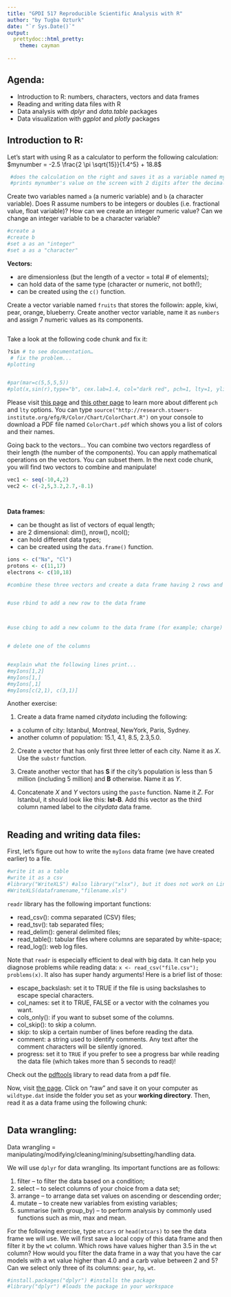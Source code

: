 ```yaml
---
title: "GPDI 517 Reproducible Scientific Analysis with R"
author: "by Tugba Ozturk"
date: "`r Sys.Date()`"
output:
  prettydoc::html_pretty:
    theme: cayman
    
---
```


## Agenda:

- Introduction to R: numbers, characters, vectors and data frames
- Reading and writing data files with R
- Data analysis with *dplyr* and *data.table* packages
- Data visualization with *ggplot* and *plotly* packages

## Introduction to R:

Let's start with using R as a calculator to perform the following calculation: 
$mynumber = -2.5 \frac{2 \pi \sqrt{15}}{1.4^5} + 18.8$

```r
 #does the calculation on the right and saves it as a variable named mynumber
 #prints mynumber's value on the screen with 2 digits after the decimal!
```

Create two variables named `a` (a numeric variable) and `b` (a character variable). Does R assume numbers to be integers or doubles (i.e. fractional value, float variable)? How can we create an integer numeric value? Can we change an integer variable to be a character variable?

```r
#create a
#create b
#set a as an "integer"
#set a as a "character"

```

**Vectors:** 

- are dimensionless (but the length of a vector = total # of elements);
- can hold data of the same type (character or numeric, not both!);
- can be created using the `c()` function.

Create a vector variable named `fruits` that stores the followin: apple, kiwi, pear, orange, blueberry. Create another vector variable, name it as `numbers` and assign 7 numeric values as its components.

```r


```

Take a look at the following code chunk and fix it:

```r

?sin # to see documentation…
 # fix the problem...
#plotting


#par(mar=c(5,5,5,5)) 
#plot(x,sin(r),type="b", cex.lab=1.4, col="dark red", pch=1, lty=1, ylim=c(-1,1), xlab=expression(paste(theta),"in degrees"),ylab=expression(paste("sin(",theta,")")))#try out!

```

Please visit [this page](http://www.sthda.com/english/wiki/r-plot-pch-symbols-the-different-point-shapes-available-in-r) and  [this other page](http://www.sthda.com/english/wiki/line-types-in-r-lty) to learn more about different `pch` and `lty` options. You can type `source("http://research.stowers-institute.org/efg/R/Color/Chart/ColorChart.R")` on your console to download a PDF file named `ColorChart.pdf` which shows you a list of colors and their names.


Going back to the vectors... You can combine two vectors regardless of their length (the number of the components). You can apply mathematical operations on the vectors. You can subset them. In the next code chunk, you will find two vectors to combine and manipulate!

```r
vec1 <- seq(-10,4,2)
vec2 <- c(-2,5,3.2,2.7,-8.1)




```


**Data frames:**

- can be thought as list of vectors of equal length;			
- are 2 dimensional: dim(), nrow(), ncol();
- can hold different data types;
- can be created using the `data.frame()` function.

```r
ions <- c("Na", "Cl")
protons <- c(11,17)
electrons <- c(10,18)

#combine these three vectors and create a data frame having 2 rows and 2 columns (ion,np,ne), name the data frame as myIons


#use rbind to add a new row to the data frame



#use cbing to add a new column to the data frame (for example; charge)


# delete one of the columns


#explain what the following lines print...
#myIons[1,2]
#myIons[1,]
#myIons[,1]
#myIons[c(2,1), c(3,1)]

```


Another exercise:

1. Create a data frame named *citydata* including the following:

- a column of city: Istanbul, Montreal, NewYork, Paris, Sydney. 
- another column of population: 15.1, 4.1, 8.5, 2.3,5.0. 

2. Create a vector that has only first three letter of each city. Name it as *X*. Use the `substr` function.

3. Create another vector that has **S** if the city’s population is less than  5 million (including 5 million) and **B** otherwise. Name it as *Y*.

4. Concatenate *X* and *Y* vectors using the `paste` function. Name it *Z*. For Istanbul, it should look like this: **Ist-B**. Add this vector as the third column named label to the *citydata* data frame.

```r

```


## Reading and writing data files:

First, let's figure out how to write the `myIons` data frame (we have created earlier) to a file. 

```r
#write it as a table
#write it as a csv
#library("WriteXLS") #also library("xlsx"), but it does not work on Linux!
#WriteXLS(dataframename,"filename.xls")

```

`readr` library has the following important functions:

- read_csv(): comma separated (CSV) files;
- read_tsv(): tab separated files;
- read_delim(): general delimited files;
- read_table(): tabular files where columns are separated by white-space;
- read_log(): web log files.

Note that `readr` is especially efficient to deal with big data. It can help you diagnose problems while reading data: `x <- read_csv("file.csv"); problems(x)`. It also has super handy arguments! Here is a brief list of those:

- escape_backslash: set it to TRUE if the file is using backslashes to escape special characters.
- col_names: set it to TRUE, FALSE or a vector with the colnames you want.
- cols_only(): if you want to subset some of the columns.
- col_skip(): to skip a column.
- skip: to skip a certain number of lines before reading the data.
- comment: a string used to identify comments. Any text after the comment characters will be silently ignored.
- progress: set it to `TRUE` if you prefer to see a progress bar while reading the data file (which takes more than 5 seconds to read)!

Check out the [pdftools](https://ropensci.org/blog/2016/03/01/pdftools-and-jeroen/) library to read data from a pdf file.

Now, visit [the page](https://github.com/tugbateaches/Data-Viz/blob/master/wildtype.dat). Click on "raw" and save it on your computer as `wildtype.dat` inside the folder you set as your **working directory**. Then, read it as a data frame using the following chunk:

```r


```


## Data wrangling:

Data wrangling = manipulating/modifying/cleaning/mining/subsetting/handling data.

We will use `dplyr` for data wrangling. Its important functions are as follows:

1. filter – to filter the data based on a condition;
2. select – to select columns of your choice from a data set;
3. arrange – to arrange data set values on ascending or descending order;
4. mutate – to create new variables from existing variables;
5. summarise (with group_by) – to perform analysis by commonly used functions such as min, max and mean.

For the following exercise, type `mtcars` or `head(mtcars)` to see the data frame we will use. We will first save a local copy of this data frame and then filter it by the `wt` column. Which rows have values higher than 3.5 in the `wt` column? How would you filter the data frame in a way that you have the car models with a wt value higher than 4.0 and a carb value between 2 and 5? Can we select only three of its columns: `gear`, `hp`, `wt`. 


```r

#install.packages("dplyr") #installs the package
#library("dplyr") #loads the package in your workspace


```